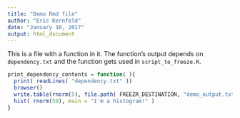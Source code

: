 ```yaml
---
title: "Demo Rmd file"
author: "Eric Kernfeld"
date: "January 16, 2017"
output: html_document
---
```


This is a file with a function in it. The function's output depends on `dependency.txt` and the function gets used in `script_to_freeze.R`.

```r
print_dependency_contents = function( ){
  print( readLines( "dependency.txt" ))
  browser()
  write.table(rnorm(5), file.path( FREEZR_DESTINATION, "demo_output.txt" ) )
  hist( rnorm(50), main = "I'm a histogram!" )
}
```
